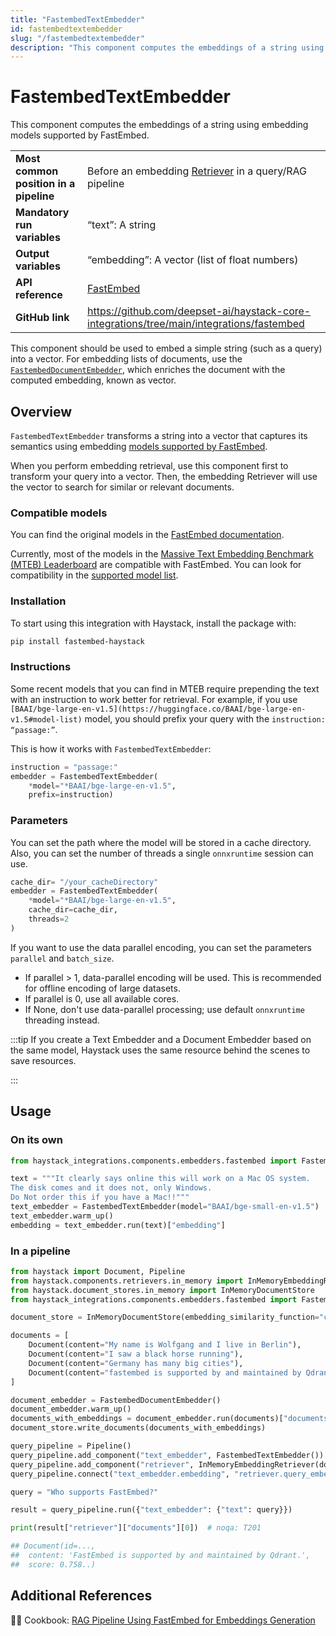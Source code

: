 ```yaml
---
title: "FastembedTextEmbedder"
id: fastembedtextembedder
slug: "/fastembedtextembedder"
description: "This component computes the embeddings of a string using embedding models supported by FastEmbed."
---
```


# FastembedTextEmbedder

This component computes the embeddings of a string using embedding models supported by FastEmbed.

|                                        |                                                                                             |
| :------------------------------------- | :------------------------------------------------------------------------------------------ |
| **Most common position in a pipeline** | Before an embedding [Retriever](../retrievers.mdx)  in a query/RAG pipeline                  |
| **Mandatory run variables**            | “text”: A string                                                                            |
| **Output variables**                   | “embedding”: A vector (list of float numbers)                                               |
| **API reference**                      | [FastEmbed](/reference/fastembed-embedders)                                                        |
| **GitHub link**                        | https://github.com/deepset-ai/haystack-core-integrations/tree/main/integrations/fastembed |

This component should be used to embed a simple string (such as a query) into a vector. For embedding lists of documents, use the [`FastembedDocumentEmbedder`](/docs/fastembeddocumentembedder), which enriches the document with the computed embedding, known as vector.

## Overview

`FastembedTextEmbedder` transforms a string into a vector that captures its semantics using embedding [models supported by FastEmbed](https://qdrant.github.io/fastembed/examples/Supported_Models/).

When you perform embedding retrieval, use this component first to transform your query into a vector. Then, the embedding Retriever will use the vector to search for similar or relevant documents.

### Compatible models

You can find the original models in the [FastEmbed documentation](https://qdrant.github.io/fastembed/).

Currently, most of the models in the [Massive Text Embedding Benchmark (MTEB) Leaderboard](https://huggingface.co/spaces/mteb/leaderboard) are compatible with FastEmbed. You can look for compatibility in the [supported model list](https://qdrant.github.io/fastembed/examples/Supported_Models/).

### Installation

To start using this integration with Haystack, install the package with:

```bash
pip install fastembed-haystack
```

### Instructions

Some recent models that you can find in MTEB require prepending the text with an instruction to work better for retrieval.
For example, if you use `[BAAI/bge-large-en-v1.5](https://huggingface.co/BAAI/bge-large-en-v1.5#model-list)` model, you should prefix your query with the `instruction: “passage:”`.

This is how it works with `FastembedTextEmbedder`:

```python
instruction = "passage:"
embedder = FastembedTextEmbedder(
	*model="*BAAI/bge-large-en-v1.5",
	prefix=instruction)
```

### Parameters

You can set the path where the model will be stored in a cache directory. Also, you can set the number of threads a single `onnxruntime` session can use.

```python
cache_dir= "/your_cacheDirectory"
embedder = FastembedTextEmbedder(
	*model="*BAAI/bge-large-en-v1.5",
	cache_dir=cache_dir,
	threads=2
)
```

If you want to use the data parallel encoding, you can set the parameters `parallel` and `batch_size`.

- If parallel > 1, data-parallel encoding will be used. This is recommended for offline encoding of large datasets.
- If parallel is 0, use all available cores.
- If None, don't use data-parallel processing; use default `onnxruntime` threading instead.

:::tip
If you create a Text Embedder and a Document Embedder based on the same model, Haystack uses the same resource behind the scenes to save resources.

:::

## Usage

### On its own

```python
from haystack_integrations.components.embedders.fastembed import FastembedTextEmbedder

text = """It clearly says online this will work on a Mac OS system.
The disk comes and it does not, only Windows.
Do Not order this if you have a Mac!!"""
text_embedder = FastembedTextEmbedder(model="BAAI/bge-small-en-v1.5")
text_embedder.warm_up()
embedding = text_embedder.run(text)["embedding"]
```

### In a pipeline

```python
from haystack import Document, Pipeline
from haystack.components.retrievers.in_memory import InMemoryEmbeddingRetriever
from haystack.document_stores.in_memory import InMemoryDocumentStore
from haystack_integrations.components.embedders.fastembed import FastembedDocumentEmbedder, FastembedTextEmbedder

document_store = InMemoryDocumentStore(embedding_similarity_function="cosine")

documents = [
    Document(content="My name is Wolfgang and I live in Berlin"),
    Document(content="I saw a black horse running"),
    Document(content="Germany has many big cities"),
    Document(content="fastembed is supported by and maintained by Qdrant."),
]

document_embedder = FastembedDocumentEmbedder()
document_embedder.warm_up()
documents_with_embeddings = document_embedder.run(documents)["documents"]
document_store.write_documents(documents_with_embeddings)

query_pipeline = Pipeline()
query_pipeline.add_component("text_embedder", FastembedTextEmbedder())
query_pipeline.add_component("retriever", InMemoryEmbeddingRetriever(document_store=document_store))
query_pipeline.connect("text_embedder.embedding", "retriever.query_embedding")

query = "Who supports FastEmbed?"

result = query_pipeline.run({"text_embedder": {"text": query}})

print(result["retriever"]["documents"][0])  # noqa: T201

## Document(id=...,
##  content: 'FastEmbed is supported by and maintained by Qdrant.',
##  score: 0.758..)
```

## Additional References

🧑‍🍳 Cookbook: [RAG Pipeline Using FastEmbed for Embeddings Generation](https://haystack.deepset.ai/cookbook/rag_fastembed)
